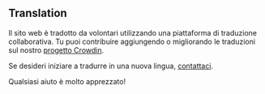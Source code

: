 <script>
</script>

## <Languages size="18" class="mr-1 inline-block align-baseline" /> Translation

Il sito web è tradotto da volontari utilizzando una piattaforma di traduzione collaborativa.
Tu puoi contribuire aggiungendo o migliorando le traduzioni sul nostro <a href="https://crowdin.com/project/gpxstudio" target="_blank">progetto Crowdin</a>.

Se desideri iniziare a tradurre in una nuova lingua, <a href="#contact">contattaci</a>.

Qualsiasi aiuto è molto apprezzato!
